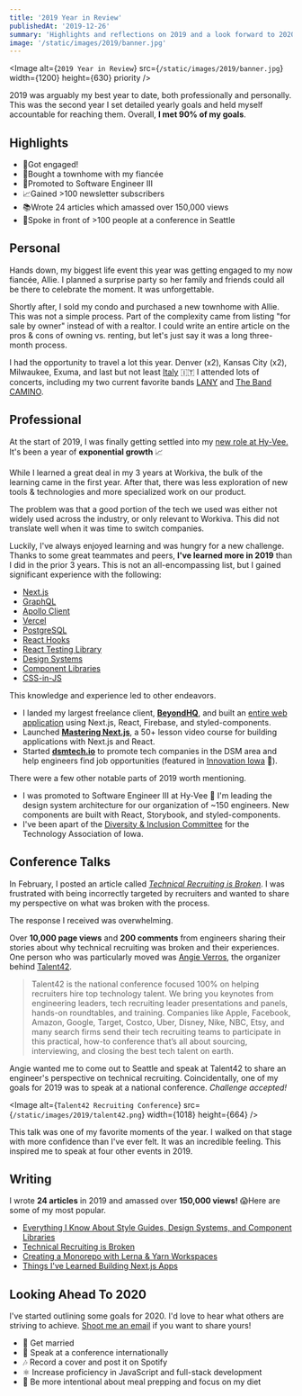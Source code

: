 ```yaml
---
title: '2019 Year in Review'
publishedAt: '2019-12-26'
summary: 'Highlights and reflections on 2019 and a look forward to 2020.'
image: '/static/images/2019/banner.jpg'
---
```


<Image
  alt={`2019 Year in Review`}
  src={`/static/images/2019/banner.jpg`}
  width={1200}
  height={630}
  priority
/>

2019 was arguably my best year to date, both professionally and personally.
This was the second year I set detailed yearly goals and held myself accountable for reaching them. Overall, **I met 90% of my goals**.

## Highlights

- 💍Got engaged!
- 🏡Bought a townhome with my fiancée
- 🚀Promoted to Software Engineer III
- 📈Gained >100 newsletter subscribers
- 📚Wrote 24 articles which amassed over 150,000 views
- 🎤Spoke in front of >100 people at a conference in Seattle

## Personal

Hands down, my biggest life event this year was getting engaged to my now fiancée, Allie.
I planned a surprise party so her family and friends could all be there to celebrate the moment. It was unforgettable.

Shortly after, I sold my condo and purchased a new townhome with Allie. This was not a simple process.
Part of the complexity came from listing "for sale by owner" instead of with a realtor.
I could write an entire article on the pros & cons of owning vs. renting, but let's just say it was a long three-month process.

I had the opportunity to travel a lot this year. Denver (x2), Kansas City (x2), Milwaukee, Exuma, and last but not least [Italy](/blog/italy) 🇮🇹
I attended lots of concerts, including my two current favorite bands [LANY](https://thisislany.com) and [The Band CAMINO](https://www.thebandcamino.com/).

## Professional

At the start of 2019, I was finally getting settled into my [new role at Hy-Vee.](/blog/joining-hy-vee)
It's been a year of **exponential growth** 📈

While I learned a great deal in my 3 years at Workiva, the bulk of the learning came in the first year.
After that, there was less exploration of new tools & technologies and more specialized work on our product.

The problem was that a good portion of the tech we used was either not widely used across the industry, or only relevant to Workiva.
This did not translate well when it was time to switch companies.

Luckily, I've always enjoyed learning and was hungry for a new challenge.
Thanks to some great teammates and peers, **I've learned more in 2019** than I did in the prior 3 years.
This is not an all-encompassing list, but I gained significant experience with the following:

- [Next.js](/blog/things-ive-learned-building-nextjs-apps)
- [GraphQL](/blog/graphql-at-hy-vee)
- [Apollo Client](/blog/graphql-at-hy-vee)
- [Vercel](/blog/nextjs-firebase-serverless)
- [PostgreSQL](https://www.postgresql.org/)
- [React Hooks](/blog/real-time-post-views)
- [React Testing Library](https://testing-library.com/docs/react-testing-library/intro)
- [Design Systems](/blog/style-guides-component-libraries-design-systems)
- [Component Libraries](/blog/monorepo-lerna-yarn-workspaces)
- [CSS-in-JS](/blog/ui-component-library-with-styled-components)

This knowledge and experience led to other endeavors.

- I landed my largest freelance client, **[BeyondHQ](https://beyondhq.co/)**, and built an [entire web application](/blog/nextjs-firebase-serverless) using Next.js, React, Firebase, and styled-components.
- Launched **[Mastering Next.js](https://masteringnextjs.com/)**, a 50+ lesson video course for building applications with Next.js and React.
- Started **[dsmtech.io](https://dsmtech.io/)** to promote tech companies in the DSM area and help engineers find job opportunities (featured in [Innovation Iowa](https://innovationia.com/2019/01/03/dsmtech-io-launches-for-tech-job-seekers-scouting-des-moines/) 🚀).

There were a few other notable parts of 2019 worth mentioning.

- I was promoted to Software Engineer III at Hy-Vee 🎉 I'm leading the design system architecture for our organization of ~150 engineers. New components are built with React, Storybook, and styled-components.
- I've been apart of the [Diversity & Inclusion Committee](https://www.technologyiowa.org/Priorities/ShowPriority?id=4) for the Technology Association of Iowa.

## Conference Talks

In February, I posted an article called [_Technical Recruiting is Broken_](/blog/technical-recruiting-is-broken).
I was frustrated with being incorrectly targeted by recruiters and wanted to share my perspective on what was broken with the process.

The response I received was overwhelming.

Over **10,000 page views** and **200 comments** from engineers sharing their stories about why technical recruiting was broken and their experiences.
One person who was particularly moved was [Angie Verros](https://www.linkedin.com/in/averros), the organizer behind [Talent42](https://www.talent42.com/home).

> Talent42 is the national conference focused 100% on helping recruiters hire top technology talent. We bring you keynotes from engineering leaders, tech recruiting leader presentations and panels, hands-on roundtables, and training. Companies like Apple, Facebook, Amazon, Google, Target, Costco, Uber, Disney, Nike, NBC, Etsy, and many search firms send their tech recruiting teams to participate in this practical, how-to conference that’s all about sourcing, interviewing, and closing the best tech talent on earth.

Angie wanted me to come out to Seattle and speak at Talent42 to share an engineer's perspective on technical recruiting.
Coincidentally, one of my goals for 2019 was to speak at a national conference. _Challenge accepted!_

<Image
  alt={`Talent42 Recruiting Conference`}
  src={`/static/images/2019/talent42.png`}
  width={1018}
  height={664}
/>

This talk was one of my favorite moments of the year. I walked on that stage with more confidence than I've ever felt.
It was an incredible feeling. This inspired me to speak at four other events in 2019.

## Writing

I wrote **24 articles** in 2019 and amassed over **150,000 views!** 😱Here are some of my most popular.

- [Everything I Know About Style Guides, Design Systems, and Component Libraries](/blog/style-guides-component-libraries-design-systems)
- [Technical Recruiting is Broken](/blog/technical-recruiting-is-broken)
- [Creating a Monorepo with Lerna & Yarn Workspaces](/blog/monorepo-lerna-yarn-workspaces)
- [Things I've Learned Building Next.js Apps](/blog/things-ive-learned-building-nextjs-apps)

## Looking Ahead To 2020

I've started outlining some goals for 2020. I'd love to hear what others are striving to achieve. [Shoot me an email](mailto:me@morrisonj.com) if you want to share yours!

- 💍 Get married
- 🎤 Speak at a conference internationally
- 🎶 Record a cover and post it on Spotify
- ⚛️ Increase proficiency in JavaScript and full-stack development
- 🍇 Be more intentional about meal prepping and focus on my diet
